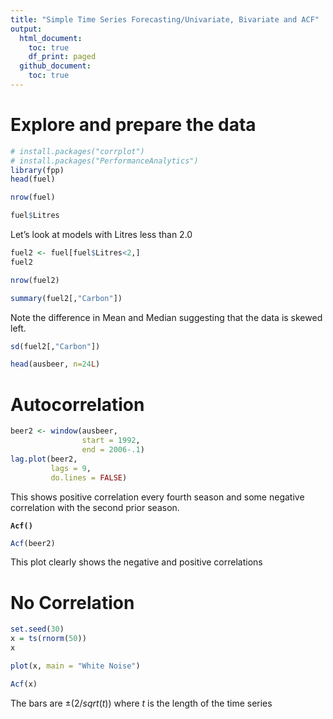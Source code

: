 ```yaml
---
title: "Simple Time Series Forecasting/Univariate, Bivariate and ACF"
output:
  html_document:
    toc: true
    df_print: paged
  github_document:
    toc: true
---
```

# Explore and prepare the data

```r
# install.packages("corrplot")
# install.packages("PerformanceAnalytics")
library(fpp)
head(fuel)
```
```r
nrow(fuel)
```
```r
fuel$Litres 
```

Let's look at models with Litres less than 2.0

```r
fuel2 <- fuel[fuel$Litres<2,]
fuel2
```
```r
nrow(fuel2)
```
```r
summary(fuel2[,"Carbon"])
```

Note the difference in Mean and Median suggesting that the data is skewed left.

```r
sd(fuel2[,"Carbon"])
```
```r
head(ausbeer, n=24L)
```

# Autocorrelation

```r
beer2 <- window(ausbeer, 
                start = 1992,
                end = 2006-.1)
lag.plot(beer2, 
         lags = 9, 
         do.lines = FALSE)
```

This shows positive correlation every fourth season and some negative correlation with the second prior season.

**`Acf()`**

```r
Acf(beer2)
```

This plot clearly shows the negative and positive correlations

# No Correlation

```r
set.seed(30)
x = ts(rnorm(50))
x
```
```r
plot(x, main = "White Noise")
```
```r
Acf(x)
```

The bars are $\pm (2/sqrt(t))$ where $t$ is the length of the time series



